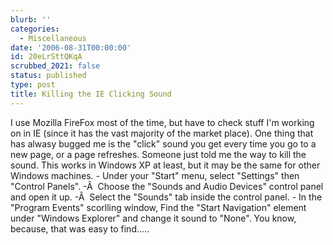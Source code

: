 ```yaml
---
blurb: ''
categories:
  - Miscellaneous
date: '2006-08-31T00:00:00'
id: 20eLrSttQKqA
scrubbed_2021: false
status: published
type: post
title: Killing the IE Clicking Sound
---
```


I use Mozilla FireFox most of the time, but have to check stuff I'm
working on in IE (since it has the vast majority of the market
place). One thing that has alwasy bugged me is the "click" sound
you get every time you go to a new page, or a page refreshes.
Someone just told me the way to kill the sound. This works in
Windows XP at least, but it may be the same for other Windows
machines. - Under your "Start" menu, select "Settings" then
"Control Panels". -Â  Choose the "Sounds and Audio Devices" control
panel and open it up. -Â  Select the "Sounds" tab inside the
control panel. - In the "Program Events" scorlling window, Find the
"Start Navigation" element under "Windows Explorer" and change it
sound to "None". You know, because, that was easy to find.....
